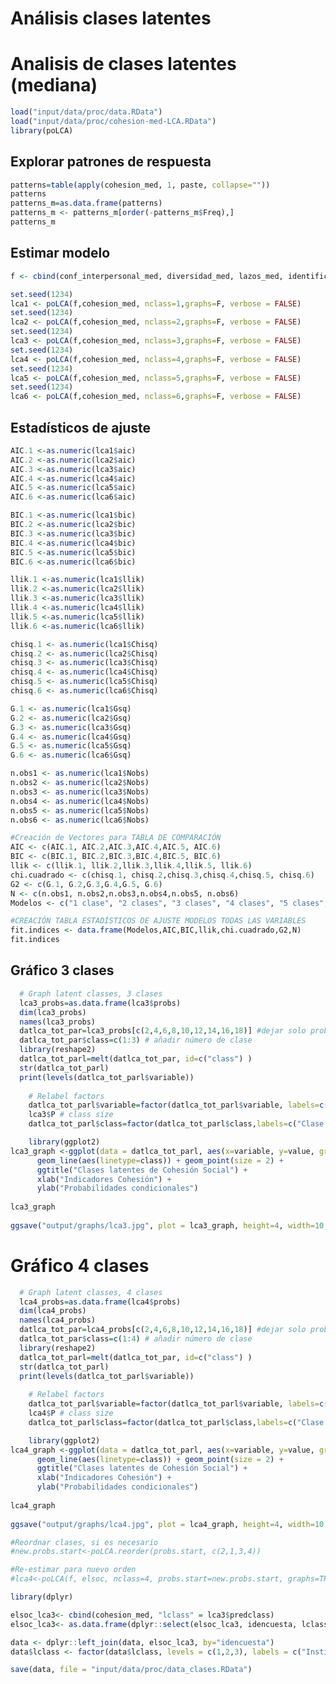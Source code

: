 # Análisis clases latentes #
############################

# Analisis de clases latentes (mediana)

```{r}
load("input/data/proc/data.RData")
load("input/data/proc/cohesion-med-LCA.RData")
library(poLCA)
```

## Explorar patrones de respuesta
```{r, include = FALSE}
patterns=table(apply(cohesion_med, 1, paste, collapse=""))
patterns
patterns_m=as.data.frame(patterns)
patterns_m <- patterns_m[order(-patterns_m$Freq),] 
patterns_m
```

## Estimar modelo
```{r}
f <- cbind(conf_interpersonal_med, diversidad_med, lazos_med, identificacion_med, justicia_med, conf_institucional_med, solidaridad_med, participacion_med, cohesion_territorial_med)~1

set.seed(1234)
lca1 <- poLCA(f,cohesion_med, nclass=1,graphs=F, verbose = FALSE)
set.seed(1234)
lca2 <- poLCA(f,cohesion_med, nclass=2,graphs=F, verbose = FALSE)
set.seed(1234)
lca3 <- poLCA(f,cohesion_med, nclass=3,graphs=F, verbose = FALSE)
set.seed(1234)
lca4 <- poLCA(f,cohesion_med, nclass=4,graphs=F, verbose = FALSE)
set.seed(1234)
lca5 <- poLCA(f,cohesion_med, nclass=5,graphs=F, verbose = FALSE)
set.seed(1234)
lca6 <- poLCA(f,cohesion_med, nclass=6,graphs=F, verbose = FALSE)

```

##  Estadísticos de ajuste
```{r}
AIC.1 <-as.numeric(lca1$aic)
AIC.2 <-as.numeric(lca2$aic)
AIC.3 <-as.numeric(lca3$aic)
AIC.4 <-as.numeric(lca4$aic)
AIC.5 <-as.numeric(lca5$aic)
AIC.6 <-as.numeric(lca6$aic)

BIC.1 <-as.numeric(lca1$bic)
BIC.2 <-as.numeric(lca2$bic)
BIC.3 <-as.numeric(lca3$bic)
BIC.4 <-as.numeric(lca4$bic)
BIC.5 <-as.numeric(lca5$bic)
BIC.6 <-as.numeric(lca6$bic)

llik.1 <-as.numeric(lca1$llik)
llik.2 <-as.numeric(lca2$llik)
llik.3 <-as.numeric(lca3$llik)
llik.4 <-as.numeric(lca4$llik)
llik.5 <-as.numeric(lca5$llik)
llik.6 <-as.numeric(lca6$llik)

chisq.1 <- as.numeric(lca1$Chisq)
chisq.2 <- as.numeric(lca2$Chisq)
chisq.3 <- as.numeric(lca3$Chisq)
chisq.4 <- as.numeric(lca4$Chisq)
chisq.5 <- as.numeric(lca5$Chisq)
chisq.6 <- as.numeric(lca6$Chisq)

G.1 <- as.numeric(lca1$Gsq)
G.2 <- as.numeric(lca2$Gsq)
G.3 <- as.numeric(lca3$Gsq)
G.4 <- as.numeric(lca4$Gsq)
G.5 <- as.numeric(lca5$Gsq)
G.6 <- as.numeric(lca6$Gsq)

n.obs1 <- as.numeric(lca1$Nobs)
n.obs2 <- as.numeric(lca2$Nobs)
n.obs3 <- as.numeric(lca3$Nobs)
n.obs4 <- as.numeric(lca4$Nobs)
n.obs5 <- as.numeric(lca5$Nobs)
n.obs6 <- as.numeric(lca6$Nobs)

#Creación de Vectores para TABLA DE COMPARACIÓN
AIC <- c(AIC.1, AIC.2,AIC.3,AIC.4,AIC.5, AIC.6)
BIC <- c(BIC.1, BIC.2,BIC.3,BIC.4,BIC.5, BIC.6)
llik <- c(llik.1, llik.2,llik.3,llik.4,llik.5, llik.6)
chi.cuadrado <- c(chisq.1, chisq.2,chisq.3,chisq.4,chisq.5, chisq.6)
G2 <- c(G.1, G.2,G.3,G.4,G.5, G.6)
N <- c(n.obs1, n.obs2,n.obs3,n.obs4,n.obs5, n.obs6)
Modelos <- c("1 clase", "2 clases", "3 clases", "4 clases", "5 clases", "6 clases")

#CREACIÓN TABLA ESTADÍSTICOS DE AJUSTE MODELOS TODAS LAS VARIABLES
fit.indices <- data.frame(Modelos,AIC,BIC,llik,chi.cuadrado,G2,N)
fit.indices
```

## Gráfico 3 clases

```{r, fig.width=10, fig.height=4}


  # Graph latent classes, 3 clases
  lca3_probs=as.data.frame(lca3$probs)
  dim(lca3_probs)
  names(lca3_probs)
  datlca_tot_par=lca3_probs[c(2,4,6,8,10,12,14,16,18)] #dejar solo prob "si"
  datlca_tot_par$class=c(1:3) # añadir número de clase
  library(reshape2)
  datlca_tot_parl=melt(datlca_tot_par, id=c("class") )
  str(datlca_tot_parl)
  print(levels(datlca_tot_parl$variable))
  
    # Relabel factors
    datlca_tot_parl$variable=factor(datlca_tot_parl$variable, labels=c("Confianza", "Diversidad", "Lazos", "Identificación", "Justicia", "Conf. Instituciones","Solidaridad", "Participación", "Vecinal"))
    lca3$P # class size
    datlca_tot_parl$class=factor(datlca_tot_parl$class,labels=c("Clase 1 (42%)", "Clase 2 (32%)", "Clase 3 (26%)"))

    library(ggplot2)
lca3_graph <-ggplot(data = datlca_tot_parl, aes(x=variable, y=value, group=class, shape=class)) + 
      geom_line(aes(linetype=class)) + geom_point(size = 2) +
      ggtitle("Clases latentes de Cohesión Social") + 
      xlab("Indicadores Cohesión") + 
      ylab("Probabilidades condicionales")
    
lca3_graph
    
ggsave("output/graphs/lca3.jpg", plot = lca3_graph, height=4, width=10, units="in", dpi=350 )

```


# Gráfico 4 clases

```{r, fig.width=10, fig.height=4 }
  # Graph latent classes, 4 clases
  lca4_probs=as.data.frame(lca4$probs)
  dim(lca4_probs)
  names(lca4_probs)
  datlca_tot_par=lca4_probs[c(2,4,6,8,10,12,14,16,18)] #dejar solo prob "si"
  datlca_tot_par$class=c(1:4) # añadir número de clase
  library(reshape2)
  datlca_tot_parl=melt(datlca_tot_par, id=c("class") )
  str(datlca_tot_parl)
  print(levels(datlca_tot_parl$variable))
  
    # Relabel factors
    datlca_tot_parl$variable=factor(datlca_tot_parl$variable, labels=c("Confianza", "Diversidad", "Lazos", "Identificación", "Justicia", "Conf. Instituciones","Solidaridad", "Participación", "Vecinal"))
    lca4$P # class size
    datlca_tot_parl$class=factor(datlca_tot_parl$class,labels=c("Clase 1 (25%)", "Clase 2 (21%)", "Clase 3 (28%)", "Clase 4 (26%)"))

    library(ggplot2)
lca4_graph <-ggplot(data = datlca_tot_parl, aes(x=variable, y=value, group=class, shape=class)) + 
      geom_line(aes(linetype=class)) + geom_point(size = 2) +
      ggtitle("Clases latentes de Cohesión Social") + 
      xlab("Indicadores Cohesión") + 
      ylab("Probabilidades condicionales")
    
lca4_graph
    
ggsave("output/graphs/lca4.jpg", plot = lca4_graph, height=4, width=10, units="in", dpi=350 )

#Reordnar clases, si es necesario
#new.probs.start<-poLCA.reorder(probs.start, c(2,1,3,4))

#Re-estimar para nuevo orden
#lca4<-poLCA(f, elsoc, nclass=4, probs.start=new.probs.start, graphs=TRUE, na.rm=TRUE)
```


```{r}
library(dplyr)

elsoc_lca3<- cbind(cohesion_med, "lclass" = lca3$predclass)
elsoc_lca3<- as.data.frame(dplyr::select(elsoc_lca3, idencuesta, lclass))

data <- dplyr::left_join(data, elsoc_lca3, by="idencuesta")
data$lclass <- factor(data$lclass, levels = c(1,2,3), labels = c("Institucional", "Movilizado", "Atomizado"))

save(data, file = "input/data/proc/data_clases.RData")
```


